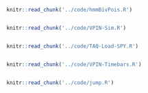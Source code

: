 \chapter{Appendix 2: R Code Used in this Project}

\section*{EM Estimation of Bivariate Poisson HMM Parameters}

```r
knitr::read_chunk('../code/hmmBivPois.R')
```

```r
```

\newpage
\section*{Monte-Carlo Simulation of Volume Buckets}

```r
knitr::read_chunk('../code/VPIN-Sim.R')
```

```r
```

\newpage
\section*{Data Loading and Cleansing of NYSE TAQ Data}

```r
knitr::read_chunk('../code/TAQ-Load-SPY.R')
```

```r
```

\newpage
\section*{Technique to calculate VPIN from Time Bars}

```r
knitr::read_chunk('../code/VPIN-Timebars.R')
```

```r
```

\newpage
\section*{Jump method to Identify Number of Clusters using K-Means}

```r
knitr::read_chunk('../code/jump.R')
```

```r
```

